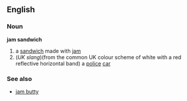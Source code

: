 ==English==
===Noun===
'''jam sandwich'''
#a [[sandwich]] made with [[jam]]
#(''UK slang'')(from the common UK colour scheme of white with a red reflective horizontal band) a [[police]] [[car]]

===See also===
*[[jam butty]]